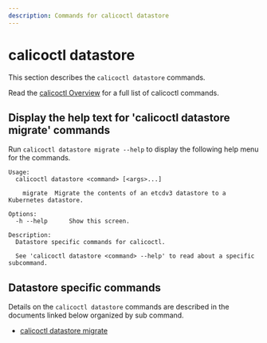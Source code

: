```yaml
---
description: Commands for calicoctl datastore
---
```



# calicoctl datastore

This section describes the `calicoctl datastore` commands.

Read the [calicoctl Overview](../overview.mdx)
for a full list of calicoctl commands.

## Display the help text for 'calicoctl datastore migrate' commands

Run `calicoctl datastore migrate --help` to display the following help menu for the
commands.

```
Usage:
  calicoctl datastore <command> [<args>...]

    migrate  Migrate the contents of an etcdv3 datastore to a Kubernetes datastore.

Options:
  -h --help      Show this screen.

Description:
  Datastore specific commands for calicoctl.

  See 'calicoctl datastore <command> --help' to read about a specific subcommand.
```

## Datastore specific commands

Details on the `calicoctl datastore` commands are described in the documents linked below
organized by sub command.

- [calicoctl datastore migrate](migrate/overview.mdx)
